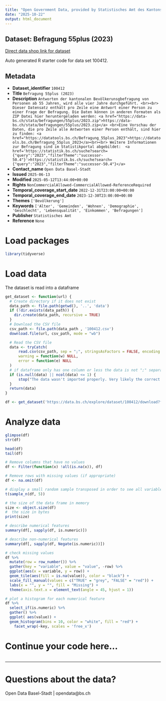```yaml
---
title: "Open Government Data, provided by Statistisches Amt des Kantons Basel-Stadt - DCC Data Competence Center"
date: "2025-10-22"
output: html_document
---
```


## Dataset: Befragung 55plus (2023)

[Direct data shop link for dataset](https://data.bs.ch/explore/dataset/100412)

Auto generated R starter code for data set 100412.

## Metadata

- **Dataset_identifier** `100412`
- **Title** `Befragung 55plus (2023)`
- **Description** `Antworten der kantonalen Bevölkerunsgbefragung von Personen ab 55 Jahren, wird alle vier Jahre durchgeführt. <br><br> Dieser Datensatz enthält pro Zeile eine Antwort einer Person zu einer Frage der Befragung. Die Daten können in anderen Formaten als ZIP Datei hier heruntergeladen werden: <a href="https://data-bs.ch/stata/befragungen/55plus/2023.zip">https://data-bs.ch/stata/befragungen/55plus/2023.zip</a> <br>Eine Vorschau der Daten, die pro Zeile alle Antworten einer Person enthält, sind hier zu finden: <a href="https://datatools.bs.ch/Befragung_55plus_2023">https://datatools.bs.ch/Befragung_55plus_2023</a><br><br> Weitere Informationen zur Befragung sind im Statistikportal abgebildet:  <a href='https://statistik.bs.ch/suche?search={"query":"2023","filterTheme":"successor-50.4"}'>https://statistik.bs.ch/suche?search={"query":"2023","filterTheme":"successor-50.4"}</a>`
- **Contact_name** `Open Data Basel-Stadt`
- **Issued** `2025-06-13`
- **Modified** `2025-05-12T13:44:00+00:00`
- **Rights** `NonCommercialAllowed-CommercialAllowed-ReferenceRequired`
- **Temporal_coverage_start_date** `2022-12-31T23:00:00+00:00`
- **Temporal_coverage_end_date** `2023-12-30T23:00:00+00:00`
- **Themes** `['Bevölkerung']`
- **Keywords** `['Alter', 'Gemeinden', 'Wohnen', 'Demographie', 'Geschlecht', 'Lebensqualität', 'Einkommen', 'Befragungen']`
- **Publisher** `Statistisches Amt`
- **Reference** `None`


# Load packages

```r

library(tidyverse)
```

# Load data

The dataset is read into a dataframe

```r
get_dataset <- function(url) {
  # Create directory if it does not exist
  data_path <- file.path(getwd(), '..', 'data')
  if (!dir.exists(data_path)) {
    dir.create(data_path, recursive = TRUE)
  }
  # Download the CSV file
  csv_path <- file.path(data_path , '100412.csv')
  download.file(url, csv_path, mode = "wb")

  # Read the CSV file
  data <- tryCatch(
      read.csv(csv_path, sep = ";", stringsAsFactors = FALSE, encoding = "UTF-8"),
      warning = function(w) NULL,
      error = function(e) NULL
  )
  # if dataframe only has one column or less the data is not ";" separated
  if (is.null(data) || ncol(data) <= 1) {
      stop("The data wasn't imported properly. Very likely the correct separator couldn't be found.\nPlease check the dataset manually and adjust the code.")
  }
  return(data)
}
```

```r

df <- get_dataset('https://data.bs.ch/explore/dataset/100412/download?format=csv&timezone=Europe%2FZurich')

```

# Analyze data

```r

glimpse(df)
str(df)

head(df)
tail(df)

```

```r
# Remove columns that have no values
df <- Filter(function(x) !all(is.na(x)), df)

# Remove rows with missing values (if appropriate)
df <- na.omit(df)
```

```r
# display a small random sample transposed in order to see all variables
t(sample_n(df, 5))
```

```r
# the size of the data frame in memory
size <- object.size(df)
#  the size in bytes
print(size)
```

```r
# describe numerical features
summary(df[, sapply(df, is.numeric)])
```

```r
# describe non-numerical features
summary(df[, sapply(df, Negate(is.numeric))])
```

```r
# check missing values
df %>%
  mutate(row = row_number()) %>%
  gather(key = "variable", value = "value", -row) %>%
  ggplot(aes(x = variable, y = row)) +
  geom_tile(aes(fill = is.na(value)), color = "black") +
  scale_fill_manual(values = c("TRUE" = "grey", "FALSE" = "red")) +
  labs(x = "", y = "", fill = "Missing") +
  theme(axis.text.x = element_text(angle = 45, hjust = 1))
```

```r
# plot a histogram for each numerical feature
df %>%
  select_if(is.numeric) %>%
  gather() %>%
  ggplot( aes(value)) +
  geom_histogram(bins = 10, color = "white", fill = "red") +
    facet_wrap(~key, scales = 'free_x')
```

# Continue your code here...

```r

```
------------------------------------------------------------------------

# Questions about the data?

Open Data Basel-Stadt | opendata@bs.ch
